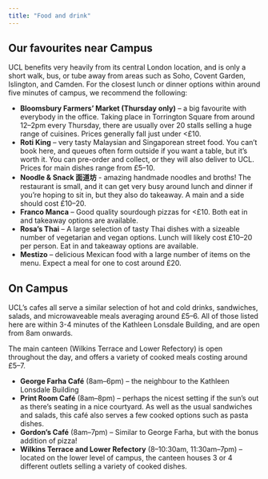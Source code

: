```yaml
---
title: "Food and drink"
---
```


## Our favourites near Campus

UCL benefits very heavily from its central London location, and is only a short walk, bus, or tube away from areas such as Soho, Covent Garden, Islington, and Camden. For the closest lunch or dinner options within around five minutes of campus, we recommend the following:

* **Bloomsbury Farmers’ Market (Thursday only)** – a big favourite with everybody in the office. Taking place in Torrington Square from around 12--2pm every Thursday, there are usually over 20 stalls selling a huge range of cuisines. Prices generally fall just under <£10.
* **Roti King** – very tasty Malaysian and Singaporean street food. You can’t book here, and queues often form outside if you want a table, but it’s worth it. You can pre-order and collect, or they will also deliver to UCL. Prices for main dishes range from £5--10.
* **Noodle & Snack 面道坊** - amazing handmade noodles and broths! The restaurant is small, and it can get very busy around lunch and dinner if you’re hoping to sit in, but they also do takeaway. A main and a side should cost £10--20.
* **Franco Manca** – Good quality sourdough pizzas for <£10. Both eat in and takeaway options are available.
* **Rosa’s Thai** – A large selection of tasty Thai dishes with a sizeable number of vegetarian and vegan options. Lunch will likely cost £10--20 per person. Eat in and takeaway options are available.
* **Mestizo** – delicious Mexican food with a large number of items on the menu. Expect a meal for one to cost around £20.

## On Campus

UCL’s cafes all serve a similar selection of hot and cold drinks, sandwiches, salads, and microwaveable meals averaging around £5--6. All of those listed here are within 3-4 minutes of the Kathleen Lonsdale Building, and are open from 8am onwards. 

The main canteen (Wilkins Terrace and Lower Refectory) is open throughout the day, and offers a variety of cooked meals costing around £5--7.

* **George Farha Café** (8am--6pm) – the neighbour to the Kathleen Lonsdale Building
* **Print Room Café** (8am--8pm) – perhaps the nicest setting if the sun’s out as there’s seating in a nice courtyard. As well as the usual sandwiches and salads, this café also serves a few cooked options such as pasta dishes.
* **Gordon’s Café** (8am--7pm) – Similar to George Farha, but with the bonus addition of pizza!
* **Wilkins Terrace and Lower Refectory** (8--10:30am, 11:30am--7pm) – located on the lower level of campus, the canteen houses 3 or 4 different outlets selling a variety of cooked dishes.

